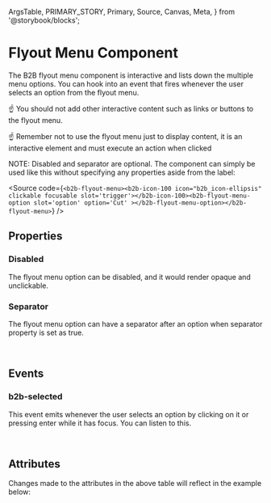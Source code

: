   ArgsTable,
  PRIMARY_STORY,
  Primary,
  Source,
  Canvas,
  Meta,
} from '@storybook/blocks';

<Meta of={FlyoutMenuStories} />

# Flyout Menu Component

<Canvas of={FlyoutMenuStories.Default} />

The B2B flyout menu component is interactive and lists down the multiple menu options. You can hook into an event
that fires whenever the user selects an option from the flyout menu.

☝️ You should not add other interactive content such as links or buttons to the flyout menu.

☝️ Remember not to use the flyout menu just to display content, it is an interactive element and must execute an action when
clicked

NOTE: Disabled and separator are optional. The component can simply be used like this without specifying any properties aside from the label:

<Source
  code={`<b2b-flyout-menu><b2b-icon-100 icon="b2b_icon-ellipsis" clickable focusable slot='trigger'></b2b-icon-100><b2b-flyout-menu-option slot='option' option='Cut' ></b2b-flyout-menu-option></b2b-flyout-menu>`}
/>

## Properties

### Disabled

The flyout menu option can be disabled, and it would render opaque and unclickable.

<Canvas of={FlyoutMenuStories.Disabled} />

### Separator

The flyout menu option can have a separator after an option when separator property is set as true.

<Canvas of={FlyoutMenuStories.Separator} />

<br />

## Events

### b2b-selected

This event emits whenever the user selects an option by clicking on it or pressing enter while it has focus. You can
listen to this.

<br />

## Attributes

<ArgsTable story={PRIMARY_STORY} />
Changes made to the attributes in the above table will reflect in the example below:
<Primary />
